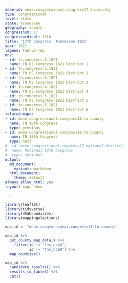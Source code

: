 ```yaml
---
meae-id: meae.congressional.congress17.tn.county
type: congressional
level: state
state: Tennessee
geography: county
congressnum: 17
congressordinal: 17th
title: '17th Congress: Tennessee 1821'
year: 1821
legend: fed-vs-rep
nnv:
- id: tn.congress.1.1821
  name: TN US Congress 1821 District 1
- id: tn.congress.2.1821
  name: TN US Congress 1821 District 2
- id: tn.congress.3.1821
  name: TN US Congress 1821 District 3
- id: tn.congress.4.1821
  name: TN US Congress 1821 District 4
- id: tn.congress.5.1821
  name: TN US Congress 1821 District 5
- id: tn.congress.6.1821
  name: TN US Congress 1821 District 6
related-maps:
- id: meae.congressional.congress16.tn.county
  name: TN 16th Congress
  type: previous
- id: meae.congressional.congress18.tn.county
  name: TN 18th Congress
  type: next
#- id: meae.congressional.congress17.national.district
#  name: National 17th Congress
#  type: national
output:
  md_document:
    variant: markdown
  html_document:
    theme: default
always_allow_html: yes
layout: maps-show

---
```


```r
library(leaflet)
library(tidyverse)
library(USAboundaries)
library(mappingelections)

map_id <- "meae.congressional.congress17.tn.county"
```

<div class="map">

```r
map_id %>%
  get_county_map_data() %>%
    filter(id != "tns_nca4",
           id != "tns_nca9") %>% 
  map_counties()
```

</div>

<div class="results-table">

```r
map_id %>%
  candidate_results() %>%
  results_to_table() %>%
  cat()
```

</div>
